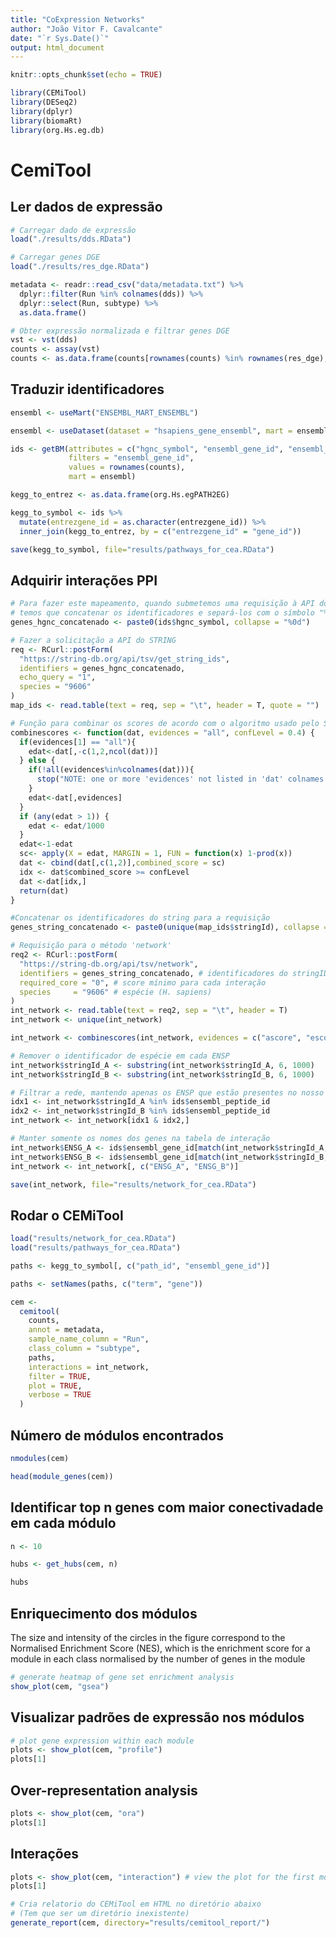 ```yaml
---
title: "CoExpression Networks"
author: "João Vitor F. Cavalcante"
date: "`r Sys.Date()`"
output: html_document
---
```


```r
knitr::opts_chunk$set(echo = TRUE)
```

```r
library(CEMiTool)
library(DESeq2)
library(dplyr)
library(biomaRt)
library(org.Hs.eg.db)
```

# CemiTool

## Ler dados de expressão

```r
# Carregar dado de expressão
load("./results/dds.RData")

# Carregar genes DGE
load("./results/res_dge.RData")

metadata <- readr::read_csv("data/metadata.txt") %>% 
  dplyr::filter(Run %in% colnames(dds)) %>% 
  dplyr::select(Run, subtype) %>% 
  as.data.frame()

# Obter expressão normalizada e filtrar genes DGE
vst <- vst(dds)
counts <- assay(vst)
counts <- as.data.frame(counts[rownames(counts) %in% rownames(res_dge),])
```

## Traduzir identificadores

```r
ensembl <- useMart("ENSEMBL_MART_ENSEMBL")

ensembl <- useDataset(dataset = "hsapiens_gene_ensembl", mart = ensembl)

ids <- getBM(attributes = c("hgnc_symbol", "ensembl_gene_id", "ensembl_peptide_id", "entrezgene_id"),
             filters = "ensembl_gene_id",
             values = rownames(counts),
             mart = ensembl)
```

```r
kegg_to_entrez <- as.data.frame(org.Hs.egPATH2EG)

kegg_to_symbol <- ids %>% 
  mutate(entrezgene_id = as.character(entrezgene_id)) %>% 
  inner_join(kegg_to_entrez, by = c("entrezgene_id" = "gene_id"))

save(kegg_to_symbol, file="results/pathways_for_cea.RData")
```

## Adquirir interações PPI

```r
# Para fazer este mapeamento, quando submetemos uma requisição à API do string programaticamente, 
# temos que concatenar os identificadores e separá-los com o símbolo "%0d".
genes_hgnc_concatenado <- paste0(ids$hgnc_symbol, collapse = "%0d") 

# Fazer a solicitação a API do STRING
req <- RCurl::postForm(
  "https://string-db.org/api/tsv/get_string_ids",
  identifiers = genes_hgnc_concatenado,
  echo_query = "1",
  species = "9606"
)
map_ids <- read.table(text = req, sep = "\t", header = T, quote = "")
```


```r
# Função para combinar os scores de acordo com o algoritmo usado pelo STRING
combinescores <- function(dat, evidences = "all", confLevel = 0.4) {
  if(evidences[1] == "all"){
    edat<-dat[,-c(1,2,ncol(dat))]
  } else {
    if(!all(evidences%in%colnames(dat))){
      stop("NOTE: one or more 'evidences' not listed in 'dat' colnames!")
    }
    edat<-dat[,evidences]
  }
  if (any(edat > 1)) {
    edat <- edat/1000
  }
  edat<-1-edat
  sc<- apply(X = edat, MARGIN = 1, FUN = function(x) 1-prod(x))
  dat <- cbind(dat[,c(1,2)],combined_score = sc)
  idx <- dat$combined_score >= confLevel
  dat <-dat[idx,]
  return(dat)
}

#Concatenar os identificadores do string para a requisição
genes_string_concatenado <- paste0(unique(map_ids$stringId), collapse = "%0d") 

# Requisição para o método 'network'
req2 <- RCurl::postForm(
  "https://string-db.org/api/tsv/network",
  identifiers = genes_string_concatenado, # identificadores do stringID, obtidos na etapa anterior
  required_core = "0", # score mínimo para cada interação
  species     = "9606" # espécie (H. sapiens)
)
int_network <- read.table(text = req2, sep = "\t", header = T)
int_network <- unique(int_network)

int_network <- combinescores(int_network, evidences = c("ascore", "escore", "dscore"), confLevel = 0.9)
```


```r
# Remover o identificador de espécie em cada ENSP
int_network$stringId_A <- substring(int_network$stringId_A, 6, 1000)
int_network$stringId_B <- substring(int_network$stringId_B, 6, 1000)

# Filtrar a rede, mantendo apenas os ENSP que estão presentes no nosso dataframe inicial
idx1 <- int_network$stringId_A %in% ids$ensembl_peptide_id
idx2 <- int_network$stringId_B %in% ids$ensembl_peptide_id
int_network <- int_network[idx1 & idx2,]

# Manter somente os nomes dos genes na tabela de interação
int_network$ENSG_A <- ids$ensembl_gene_id[match(int_network$stringId_A, ids$ensembl_peptide_id)]
int_network$ENSG_B <- ids$ensembl_gene_id[match(int_network$stringId_B, ids$ensembl_peptide_id)]
int_network <- int_network[, c("ENSG_A", "ENSG_B")]

save(int_network, file="results/network_for_cea.RData")
```


## Rodar o CEMiTool

```r
load("results/network_for_cea.RData")
load("results/pathways_for_cea.RData")

paths <- kegg_to_symbol[, c("path_id", "ensembl_gene_id")]

paths <- setNames(paths, c("term", "gene"))

cem <-
  cemitool(
    counts,
    annot = metadata,
    sample_name_column = "Run",
    class_column = "subtype",
    paths,
    interactions = int_network,
    filter = TRUE,
    plot = TRUE,
    verbose = TRUE
  )
```


## Número de módulos encontrados

```r
nmodules(cem)

head(module_genes(cem))
```

## Identificar top n genes com maior conectivadade em cada módulo

```r
n <- 10

hubs <- get_hubs(cem, n)

hubs
```

## Enriquecimento dos módulos

The size and intensity of the circles in the figure correspond to the Normalised Enrichment Score (NES), which is the enrichment score for a module in each class normalised by the number of genes in the module

```r
# generate heatmap of gene set enrichment analysis
show_plot(cem, "gsea")
```


## Visualizar padrões de expressão nos módulos

```r
# plot gene expression within each module
plots <- show_plot(cem, "profile")
plots[1]
```

## Over-representation analysis

```r
plots <- show_plot(cem, "ora")
plots[1]
```

## Interações

```r
plots <- show_plot(cem, "interaction") # view the plot for the first module
plots[1]
```

```r
# Cria relatorio do CEMiTool em HTML no diretório abaixo
# (Tem que ser um diretório inexistente)
generate_report(cem, directory="results/cemitool_report/")
```

